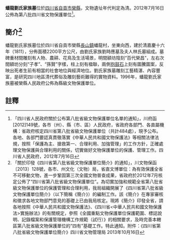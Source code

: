 {{msg:四川省文物保護單位
|名稱 = 蟠龍劉氏家族墓
|編號 = 48
|圖片 = 
|級別 = S8
|分類 = 
|時代 = [[清代|清代]]
|地点 = [[四川省|四川省]][[自貢市|自貢市]][[榮縣|榮縣]]
|坐標 =
|登錄 = 2012年7月16日
}}
'''蟠龍劉氏家族墓'''位於[[四川省|四川省]][[自貢市|自貢市]][[榮縣|榮縣]]，文物遺址年代判定為清。2012年7月16日公佈為第八批四川省文物保護單位<ref>「四川省人民政府關於公布第八批省級文物保護單位名單的通知」，川府函[2012]149號，各市（州）、縣（市、區）人民政府，省政府各部門、各直屬機構：省政府核定四川省第八批省級文物保護單位（共計484處），現予公布。各地、各部門要認真貫徹落實《中華人民共和國文物保護法》等相關法律法規，按照「保護為主、搶救第一、合理利用、加強管理」的工作方針，正確處理文物保護與合理利用的關係，切實做好文物保護單位的保護、管理工作。四川省人民政府，2012年7月16日</ref>。
== 簡介<ref>「關於印發《四川省第八批省級文物保護單位簡介》的通知」，川文物保函〔2013〕128號，各市、州文化（文物）局，省直文博單位：為有效保護全省不可移動文物，進一步鞏固第三次全國文物普查成果，省政府於2012年7月核定公佈了“四川省第八批省級文物保護單位”。為切實加強和規範全省第八批省級文物保護單位的保護管理和合理利用，我局組織開展了《四川省第八批省級文物保護單位簡介》（以下簡稱《簡介》）的編制工作。該《簡介》在專家審核和徵求各地文物部門意見的基礎上已由我局核定。現將《簡介》印發全省，請各地按照《中華人民共和國文物保護法》、《四川省<中華人民共和國文物保護法>實施辦法》的有關規定，參照《全國重點文物保護單位保護範圍、標誌說明、記錄檔案和保護管理機構工作規範（試行）》的相關要求，及時完善本轄區第八批省級文物保護單位的“四有”基礎工作。特此通知。附件：《四川省第八批省級文物保護單位簡介》四川省文物管理局  2013年10月16日</ref> ==
蟠龍劉氏家族墓位於四川省自貢市榮縣[[長山鎮|長山鎮]]蟠龍村，坐東向西，建於清嘉慶十六年（1811），分佈面積2200平方公尺，由劉氏家族劉時應墓及夫人林氏墓組成。墓碑重材間雕刻有人物、農耕、花鳥及生活場景，明間額坊陰刻“百代榮昌”，左右次間額坊分刻“子孝”、“孫賢”字樣，柱上刻有楹聯，兩側[[抱鼓石|抱鼓石]]上刻有圖騰圖案，反映出死者生前有相當的社會地位與經濟地位。劉氏家族墓雕刻工藝精湛、內容豐富，是研究四川地區清代葬俗及雕刻藝術難得的實物資料。1996年，蟠龍劉氏家族墓被榮縣人民政府公佈為縣級文物保護單位。

==註釋==
{{reflist}}